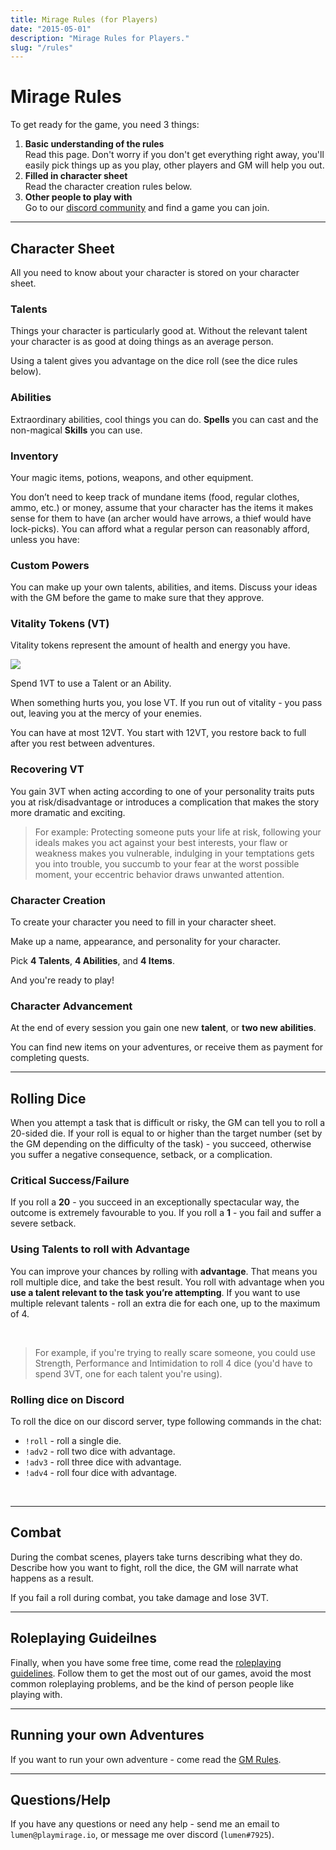 ```yaml
---
title: Mirage Rules (for Players)
date: "2015-05-01"
description: "Mirage Rules for Players."
slug: "/rules"
---
```




# Mirage Rules

To get ready for the game, you need 3 things:

1. **Basic understanding of the rules**  
Read this page. Don't worry if you don't get everything right away, you'll easily pick things up as you play, other players and GM will help you out.
2. **Filled in character sheet**  
Read the character creation rules below.
3. **Other people to play with**  
Go to our [discord community](https://discord.gg/gNrJJNMuyD) and find a game you can join.

<!-- https://discord.gg/zt4N23d -->

---

## Character Sheet

All you need to know about your character is stored on your <Link to="/character-sheet">character sheet</Link>.

<div className="columns">


### Talents
Things your character is particularly good at. Without the relevant talent your character is as good at doing things as an average person. 

<Power power={exampleTalent} sample />

Using a talent gives you advantage on the dice roll (see the dice rules below).

### Abilities
Extraordinary abilities, cool things you can do. **Spells** you can cast and the non-magical **Skills** you can use. 

<Power power={exampleSpell} sample />

### Inventory
Your magic items, potions, weapons, and other equipment. 

<Power power={exampleItem} sample />

You don’t need to keep track of mundane items (food, regular clothes, ammo, etc.) or money, assume that your character has the items it makes sense for them to have (an archer would have arrows, a thief would have lock-picks). You can afford what a regular person can reasonably afford, unless you have:

<Power power={gold} sample />

### Custom Powers
You can make up your own talents, abilities, and items. Discuss your ideas with the GM before the game to make sure that they approve. 


<!-- Use the lists of premade ones for inspiration, adapt ideas from games, books, or movies. Have fun being creative and coming up with new awesome and unique powers! -->





 

<div className="column-break"/>


### Vitality Tokens (VT)

Vitality tokens represent the amount of health and energy you have. 

<div style="margin-top: 10px;"><img src="./rules-players/vitality-tokens.png" /></div>

Spend 1VT to use a Talent or an Ability.

When something hurts you, you lose VT. If you run out of vitality - you pass out, leaving you at the mercy of your enemies.

You can have at most 12VT. You start with 12VT, you restore back to full after you rest between adventures.

### Recovering VT
You gain 3VT when acting according to one of your personality traits puts you at risk/disadvantage or introduces a complication that makes the story more dramatic and exciting. 

> For example: Protecting someone puts your life at risk, following your ideals makes you act against your best interests, your flaw or weakness makes you vulnerable,  indulging in your temptations gets you into trouble, you succumb to your fear at the worst possible moment, your eccentric behavior draws unwanted attention.


### Character Creation

To create your character you need to fill in your <Link to="/character-sheet">character sheet</Link>. 

Make up a name, appearance, and personality for your character. 

Pick **4 Talents**, **4 Abilities**, and **4 Items**.

And you're ready to play!

### Character Advancement
At the end of every session you gain one new **talent**, or **two new abilities**.

You can find new items on your adventures, or receive them as payment for completing quests.

</div>


<!-- 
### Coming up with a character idea

If you’re not sure what kind of character to create - use your favorite character from a book or a movie. If you want to make it more original - combine the traits from several characters (Legolas with the personality of Spider Man, John Snow with the personality of Jack Sparrow), or reverse their gender or a key personality trait (female Tony Stark, evil Hermione, cheerful Batman). If you're still feeling stuck - just play as yourself but with magic powers.

 -->

---

## Rolling Dice

When you attempt a task that is difficult or risky, the GM can tell you to roll a 20-sided die. If your roll is equal to or higher than the target number (set by the GM depending on the difficulty of the task) - you succeed, otherwise you suffer a negative consequence, setback, or a complication.

### Critical Success/Failure
If you roll a **20** - you succeed in an exceptionally spectacular way, the outcome is extremely favourable to you. If you roll a **1** - you fail and suffer a severe setback.

### Using Talents to roll with Advantage
You can improve your chances by rolling with **advantage**. That means you roll multiple dice, and take the best result. You roll with advantage when you **use a talent relevant to the task you’re attempting**. If you want to use multiple relevant talents - roll an extra die for each one, up to the maximum of 4. 

<br/>

> For example, if you're trying to really scare someone, you could use Strength, Performance and Intimidation to roll 4 dice (you'd have to spend 3VT, one for each talent you're using).

<!--
### Success at a Cost
On a failed roll, you can reroll the dice at a cost. Tell the GM what cost your character will pay for another chance at success, for example: expose yourself to danger, introduce a new problem, break or lose your equipment, lose time, attract unwanted attention, cause collateral damage, offend an ally, give the enemy an opportunity to advance, try a riskier approach that raises the stakes and could lead to a terrible failure, sacrifice something valuable to you, etc.

> For example, if you fail a roll when walking a tightrope over a chasm, you can try to regain your balance, but you will need to drop your sword. If you fail a roll when trying to pick a lock, you can try to break the lock, but it will trigger the alarm. If you fail a roll when trying to resuscitate a victim, you can try again, but it will give their attacker the time to escape. If you fail a roll when trying to lie to another character, you can double down on your lie, but if you fail they will call the guards.
-->

### Rolling dice on Discord
To roll the dice on our discord server, type following commands in the chat:
- `!roll` - roll a single die.
- `!adv2` - roll two dice with advantage.
- `!adv3` - roll three dice with advantage.
- `!adv4` - roll four dice with advantage.

<br/>

---

## Combat
During the combat scenes, players take turns describing what they do. Describe how you want to fight, roll the dice, the GM will narrate what happens as a result. 

If you fail a roll during combat, you take damage and lose 3VT.

<!-- GM will tell you how many VT you lose, depending on how powerful the enemy attack was. -->

---

## Roleplaying Guideilnes

Finally, when you have some free time, come read the [roleplaying guidelines](/guide/roleplaying-guidelines/). Follow them to get the most out of our games, avoid the most common roleplaying problems, and be the kind of person people like playing with.

---

## Running your own Adventures

If you want to run your own adventure - come read the [GM Rules](/rules-gm).

---

## Questions/Help
If you have any questions or need any help - send me an email to `lumen@playmirage.io`, or message me over discord (`lumen#7925`).




